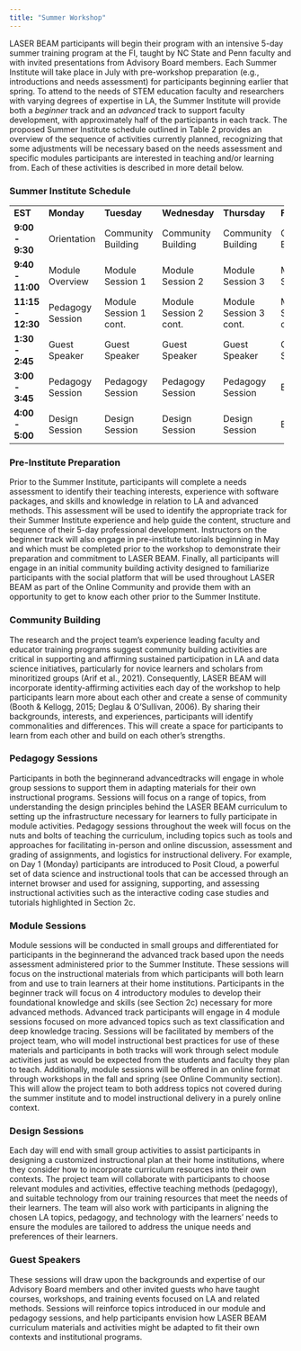 ```yaml
---
title: "Summer Workshop"
---
```


LASER BEAM participants will begin their program with an intensive 5-day summer training program at the FI, taught by NC State and Penn faculty and with invited presentations from Advisory Board members. Each Summer Institute will take place in July with pre-workshop preparation (e.g., introductions and needs assessment) for participants beginning earlier that spring. To attend to the needs of STEM education faculty and researchers with varying degrees of expertise in LA, the Summer Institute will provide both a *beginner* track and an *advanced* track to support faculty development, with approximately half of the participants in each track. The proposed Summer Institute schedule outlined in Table 2 provides an overview of the sequence of activities currently planned, recognizing that some adjustments will be necessary based on the needs assessment and specific modules participants are interested in teaching and/or learning from. Each of these activities is described in more detail below.

### Summer Institute Schedule

+-------------------+------------------+-------------------------+------------------------+------------------------+------------------------+
| **EST**           | **Monday**       | **Tuesday**             | **Wednesday**          | **Thursday**           | **Friday**             |
+-------------------+------------------+-------------------------+------------------------+------------------------+------------------------+
| **9:00 - 9:30**   | Orientation      | Community Building      | Community Building     | Community Building     | Community Building     |
+-------------------+------------------+-------------------------+------------------------+------------------------+------------------------+
| **9:40 - 11:00**  | Module Overview  | Module Session 1        | Module Session 2       | Module Session 3       | Module Session 4       |
+-------------------+------------------+-------------------------+------------------------+------------------------+------------------------+
| **11:15 - 12:30** | Pedagogy Session | Module Session 1 cont.  | Module Session 2 cont. | Module Session 3 cont. | Module Session 4 cont. |
+-------------------+------------------+-------------------------+------------------------+------------------------+------------------------+
| **1:30 - 2:45**   | Guest Speaker    | Guest Speaker           | Guest Speaker          | Guest Speaker          | Guest Speaker          |
+-------------------+------------------+-------------------------+------------------------+------------------------+------------------------+
| **3:00 - 3:45**   | Pedagogy Session | Pedagogy Session        | Pedagogy Session       | Pedagogy Session       | Evaluation             |
+-------------------+------------------+-------------------------+------------------------+------------------------+------------------------+
| **4:00 - 5:00**   | Design Session   | Design Session          | Design Session         | Design Session         | Early Exit             |
+-------------------+------------------+-------------------------+------------------------+------------------------+------------------------+

### Pre-Institute Preparation

Prior to the Summer Institute, participants will complete a needs assessment to identify their teaching interests, experience with software packages, and skills and knowledge in relation to LA and advanced methods. This assessment will be used to identify the appropriate track for their Summer Institute experience and help guide the content, structure and sequence of their 5-day professional development. Instructors on the beginner track will also engage in pre-institute tutorials beginning in May and which must be completed prior to the workshop to demonstrate their preparation and commitment to LASER BEAM. Finally, all participants will engage in an initial community building activity designed to familiarize participants with the social platform that will be used throughout LASER BEAM as part of the Online Community and provide them with an opportunity to get to know each other prior to the Summer Institute.

### Community Building

The research and the project team’s experience leading faculty and educator training programs suggest community building activities are critical in supporting and affirming sustained participation in LA and data science initiatives, particularly for novice learners and scholars from minoritized groups (Arif et al., 2021). Consequently, LASER BEAM will incorporate identity-affirming activities each day of the workshop to help participants learn more about each other and create a sense of community (Booth & Kellogg, 2015; Deglau & O'Sullivan, 2006). By sharing their backgrounds, interests, and experiences, participants will identify commonalities and differences. This will create a space for participants to learn from each other and build on each other's strengths.

### Pedagogy Sessions 

Participants in both the beginnerand advancedtracks will engage in whole group sessions to support them in adapting materials for their own instructional programs. Sessions will focus on a range of topics, from understanding the design principles behind the LASER BEAM curriculum to setting up the infrastructure necessary for learners to fully participate in module activities. Pedagogy sessions throughout the week will focus on the nuts and bolts of teaching the curriculum, including topics such as tools and approaches for facilitating in-person and online discussion, assessment and grading of assignments, and logistics for instructional delivery. For example, on Day 1 (Monday) participants are introduced to Posit Cloud, a powerful set of data science and instructional tools that can be accessed through an internet browser and used for assigning, supporting, and assessing instructional activities such as the interactive coding case studies and tutorials highlighted in Section 2c.

### Module Sessions

Module sessions will be conducted in small groups and differentiated for participants in the beginnerand the advanced track based upon the needs assessment administered prior to the Summer Institute. These sessions will focus on the instructional materials from which participants will both learn from and use to train learners at their home institutions. Participants in the beginner track will focus on 4 introductory modules to develop their foundational knowledge and skills (see Section 2c) necessary for more advanced methods. Advanced track participants will engage in 4 module sessions focused on more advanced topics such as text classification and deep knowledge tracing. Sessions will be facilitated by members of the project team, who will model instructional best practices for use of these materials and participants in both tracks will work through select module activities just as would be expected from the students and faculty they plan to teach. Additionally, module sessions will be offered in an online format through workshops in the fall and spring (see Online Community section). This will allow the project team to both address topics not covered during the summer institute and to model instructional delivery in a purely online context.

### Design Sessions

Each day will end with small group activities to assist participants in designing a customized instructional plan at their home institutions, where they consider how to incorporate curriculum resources into their own contexts. The project team will collaborate with participants to choose relevant modules and activities, effective teaching methods (pedagogy), and suitable technology from our training resources that meet the needs of their learners. The team will also work with participants in aligning the chosen LA topics, pedagogy, and technology with the learners' needs to ensure the modules are tailored to address the unique needs and preferences of their learners.

### Guest Speakers

These sessions will draw upon the backgrounds and expertise of our Advisory Board members and other invited guests who have taught courses, workshops, and training events focused on LA and related methods. Sessions will reinforce topics introduced in our module and pedagogy sessions, and help participants envision how LASER BEAM curriculum materials and activities might be adapted to fit their own contexts and institutional programs.
